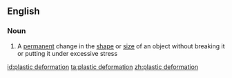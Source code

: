 ==English==

===Noun===
{{en-noun|sg=[[plastic]] [[deformation]]}}

# A [[permanent]] change in the [[shape]] or [[size]] of an object without breaking it or putting it under excessive stress

[[id:plastic deformation]]
[[ta:plastic deformation]]
[[zh:plastic deformation]]